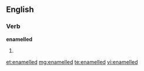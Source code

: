 ==English==

===Verb===
'''enamelled'''

# {{British}} {{past of|[[enamel]]}}

[[et:enamelled]]
[[mg:enamelled]]
[[te:enamelled]]
[[vi:enamelled]]